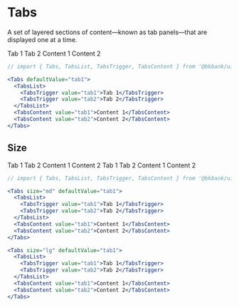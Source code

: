 
# Tabs

A set of layered sections of content—known as tab panels—that are displayed one at a time.

<div className="docs-container">
  <Tabs defaultValue="tab1">
    <TabsList>
      <TabsTrigger value="tab1">Tab 1</TabsTrigger>
      <TabsTrigger value="tab2">Tab 2</TabsTrigger>
    </TabsList>
    <TabsContent value="tab1">Content 1</TabsContent>
    <TabsContent value="tab2">Content 2</TabsContent>
  </Tabs>
</div>

```jsx copy
// import { Tabs, TabsList, TabsTrigger, TabsContent } from '@bkbank/ui'

<Tabs defaultValue="tab1">
  <TabsList>
    <TabsTrigger value="tab1">Tab 1</TabsTrigger>
    <TabsTrigger value="tab2">Tab 2</TabsTrigger>
  </TabsList>
  <TabsContent value="tab1">Content 1</TabsContent>
  <TabsContent value="tab2">Content 2</TabsContent>
</Tabs>
```

## Size

<div className="docs-container">
  <Tabs size="md" defaultValue="tab1">
    <TabsList>
      <TabsTrigger value="tab1">Tab 1</TabsTrigger>
      <TabsTrigger value="tab2">Tab 2</TabsTrigger>
    </TabsList>
    <TabsContent value="tab1">Content 1</TabsContent>
    <TabsContent value="tab2">Content 2</TabsContent>
  </Tabs>

  <Tabs size="lg" defaultValue="tab1">
    <TabsList>
      <TabsTrigger value="tab1">Tab 1</TabsTrigger>
      <TabsTrigger value="tab2">Tab 2</TabsTrigger>
    </TabsList>
    <TabsContent value="tab1">Content 1</TabsContent>
    <TabsContent value="tab2">Content 2</TabsContent>
  </Tabs>
</div>

```jsx copy {3, 12}
// import { Tabs, TabsList, TabsTrigger, TabsContent } from '@bkbank/ui'

<Tabs size="md" defaultValue="tab1">
  <TabsList>
    <TabsTrigger value="tab1">Tab 1</TabsTrigger>
    <TabsTrigger value="tab2">Tab 2</TabsTrigger>
  </TabsList>
  <TabsContent value="tab1">Content 1</TabsContent>
  <TabsContent value="tab2">Content 2</TabsContent>
</Tabs>

<Tabs size="lg" defaultValue="tab1">
  <TabsList>
    <TabsTrigger value="tab1">Tab 1</TabsTrigger>
    <TabsTrigger value="tab2">Tab 2</TabsTrigger>
  </TabsList>
  <TabsContent value="tab1">Content 1</TabsContent>
  <TabsContent value="tab2">Content 2</TabsContent>
</Tabs>
```
